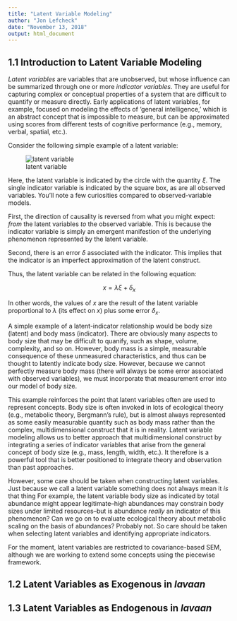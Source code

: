 ```yaml
---
title: "Latent Variable Modeling"
author: "Jon Lefcheck"
date: "November 13, 2018"
output: html_document
---
```


## 1.1 Introduction to Latent Variable Modeling

*Latent variables* are variables that are unobserved, but whose influence can be summarized through one or more *indicator variables*. They are useful for capturing complex or conceptual properties of a system that are difficult to quantify or measure directly. Early applications of latent variables, for example, focused on modeling the effects of 'general intelligence,' which is an abstract concept that is impossible to measure, but can be approximated using scores from different tests of cognitive performance (e.g., memory, verbal, spatial, etc.).

Consider the following simple example of a latent variable:

![latent variable](https://raw.githubusercontent.com/jslefche/sem_book/master/img/latent_variable.png)

Here, the latent variable is indicated by the circle with the quantity $\xi$. The single indicator variable is indicated by the square box, as are all observed variables. You'll note a few curiosities compared to observed-variable models. 

First, the direction of causality is reversed from what you might expect: *from* the latent variables *to* the observed variable. This is because the indicator variable is simply an emergent manifestion of the underlying phenomenon represented by the latent variable.

Second, there is an error $\delta$ associated with the indicator. This implies that the indicator is an imperfect approximation of the latent construct. 

Thus, the latent variable can be related in the following equation:

  $$x = \lambda \xi + \delta_{x}$$
  
In other words, the values of $x$ are the result of the latent variable proportional to $\lambda$ (its effect on $x$) plus some error $\delta_{x}$.
  
A simple example of a latent-indicator relationship would be body size (latent) and body mass (indicator). There are obviously many aspects to body size that may be difficult to quanify, such as shape, volume, complexity, and so on. However, body mass is a simple, measurable consequence of these unmeasured characteristics, and thus can be thought to latently indicate body size. However, because we cannot perfectly measure body mass (there will always be some error associated with observed variables), we must incorporate that measurement error into our model of body size.

This example reinforces the point that latent variables often are used to represent concepts. Body size is often invoked in lots of ecological theory (e.g., metabolic theory, Bergmann's rule), but is almost always represented as some easily measurable quantity such as body mass rather than the complex, multidimensional construct that it is in reality. Latent variable modeling allows us to better approach that multidimensional construct by integrating a series of indicator variables that arise from the general concept of body size (e.g., mass, length, width, etc.). It therefore is a powerful tool that is better positioned to integrate theory and observation than past approaches.

However, some care should be taken when constructing latent variables. Just because we call a latent variable something does not always mean it *is* that thing For example, the latent variable body size as indicated by total abundance might appear legitimate--high abundances may constrain body sizes under limited resources--but is abundance *really* an indicator of this phenomenon? Can we go on to evaluate ecological theory about metabolic scaling on the basis of abundances? Probably not. So care should be taken when selecting latent variables and identifying appropriate indicators.






For the moment, latent variables are restricted to covariance-based SEM, although we are working to extend some concepts using the piecewise framework.

## 1.2 Latent Variables as Exogenous in *lavaan*

## 1.3 Latent Variables as Endogenous in *lavaan*